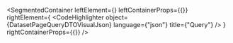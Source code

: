 
<SegmentedContainer
  leftElement={<DatasetPageQueryDTODesc />}
  leftContainerProps={{}}
  rightElement={
    <CodeHighlighter
      object={DatasetPageQueryDTOVisualJson}
      language={"json"}
      title={"Query"}
    />
  }
  rightContainerProps={{}}
/>
